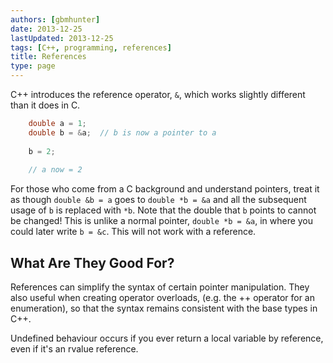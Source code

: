 ```yaml
---
authors: [gbmhunter]
date: 2013-12-25
lastUpdated: 2013-12-25
tags: [C++, programming, references]
title: References
type: page
---
```


<WarningIsNotes />

C++ introduces the reference operator, `&`, which works slightly different than it does in C.
    
```c++
    double a = 1;
    double b = &a;  // b is now a pointer to a
    
    b = 2;
    
    // a now = 2
```

For those who come from a C background and understand pointers, treat it as though `double &b = a` goes to `double *b = &a` and all the subsequent usage of `b` is replaced with `*b`. Note that the double that `b` points to cannot be changed! This is unlike a normal pointer, `double *b = &a`, in where you could later write `b = &c`. This will not work with a reference.

## What Are They Good For?

References can simplify the syntax of certain pointer manipulation. They also useful when creating operator overloads, (e.g. the ++ operator for an enumeration), so that the syntax remains consistent with the base types in C++.

<Aside type="caution">
Undefined behaviour occurs if you ever return a local variable by reference, even if it's an rvalue reference.
</Aside>
